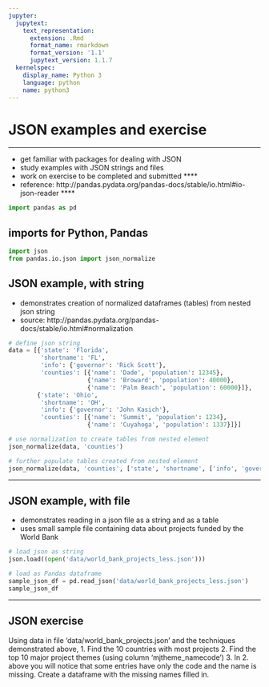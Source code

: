 ```yaml
---
jupyter:
  jupytext:
    text_representation:
      extension: .Rmd
      format_name: rmarkdown
      format_version: '1.1'
      jupytext_version: 1.1.7
  kernelspec:
    display_name: Python 3
    language: python
    name: python3
---
```


# JSON examples and exercise
****
+ get familiar with packages for dealing with JSON
+ study examples with JSON strings and files 
+ work on exercise to be completed and submitted 
****
+ reference: http://pandas.pydata.org/pandas-docs/stable/io.html#io-json-reader
****

```python
import pandas as pd
```

## imports for Python, Pandas

```python
import json
from pandas.io.json import json_normalize
```

## JSON example, with string

+ demonstrates creation of normalized dataframes (tables) from nested json string
+ source: http://pandas.pydata.org/pandas-docs/stable/io.html#normalization

```python
# define json string
data = [{'state': 'Florida', 
         'shortname': 'FL',
         'info': {'governor': 'Rick Scott'},
         'counties': [{'name': 'Dade', 'population': 12345},
                      {'name': 'Broward', 'population': 40000},
                      {'name': 'Palm Beach', 'population': 60000}]},
        {'state': 'Ohio',
         'shortname': 'OH',
         'info': {'governor': 'John Kasich'},
         'counties': [{'name': 'Summit', 'population': 1234},
                      {'name': 'Cuyahoga', 'population': 1337}]}]
```

```python
# use normalization to create tables from nested element
json_normalize(data, 'counties')
```

```python
# further populate tables created from nested element
json_normalize(data, 'counties', ['state', 'shortname', ['info', 'governor']])
```

****
## JSON example, with file

+ demonstrates reading in a json file as a string and as a table
+ uses small sample file containing data about projects funded by the World Bank 

```python
# load json as string
json.load((open('data/world_bank_projects_less.json')))
```

```python
# load as Pandas dataframe
sample_json_df = pd.read_json('data/world_bank_projects_less.json')
sample_json_df
```

****
## JSON exercise

Using data in file 'data/world_bank_projects.json' and the techniques demonstrated above,
1. Find the 10 countries with most projects
2. Find the top 10 major project themes (using column 'mjtheme_namecode')
3. In 2. above you will notice that some entries have only the code and the name is missing. Create a dataframe with the missing names filled in.

```python

```
